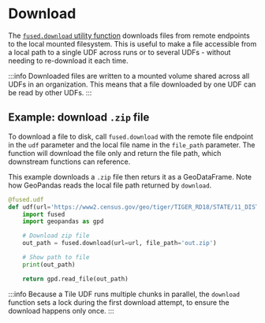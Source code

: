 # Download


The [`fused.download` utility function](/python-sdk/top-level-functions/#download) downloads files from remote endpoints to the local mounted filesystem. This is useful to make a file accessible from a local path to a single UDF across runs or to several UDFs - without needing to re-download it each time.

:::info
Downloaded files are written to a mounted volume shared across all UDFs in an organization. This means that a file downloaded by one UDF can be read by other UDFs.
:::


## Example: download `.zip` file

To download a file to disk, call `fused.download` with the remote file endpoint in the `udf` parameter and the local file name in the `file_path` parameter. The function will download the file only and return the file path, which downstream functions can reference.

This example downloads a `.zip` file then returs it as a GeoDataFrame. Note how GeoPandas reads the local file path returned by `download`.

```python
@fused.udf
def udf(url='https://www2.census.gov/geo/tiger/TIGER_RD18/STATE/11_DISTRICT_OF_COLUMBIA/11/tl_rd22_11_bg.zip'):
    import fused
    import geopandas as gpd

    # Download zip file
    out_path = fused.download(url=url, file_path='out.zip')

    # Show path to file
    print(out_path)

    return gpd.read_file(out_path)
```

:::info
Because a Tile UDF runs multiple chunks in parallel, the `download` function sets a lock during the first download attempt, to ensure the download happens only once.
:::